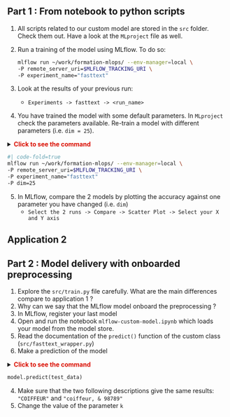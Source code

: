 :::{.nonincremental}
:::: {.callout-tip collapse="true" icon=false}
## Part 1 : From notebook to python scripts

<!-- tagging en app1 et virer la part 2 et détailler app 3 qui devient 2-->
<!-- 
simplify train et dire de check les diff -->

1. All scripts related to our custom model are stored in the `src` folder. Check them out. Have a look at the `MLproject` file as well.
2. Run a training of the model using MLflow. To do so:

    ```sh
    mlflow run ~/work/formation-mlops/ --env-manager=local \
    -P remote_server_uri=$MLFLOW_TRACKING_URI \
    -P experiment_name="fasttext"
    ```

3. Look at the results of your previous run:
    + `Experiments -> fasttext -> <run_name>`
4. You have trained the model with some default parameters. In `MLproject` check the parameters available. Re-train a model with different parameters (i.e. `dim = 25`).

<details>
<summary>
    <font size=\"3\" color=\"darkgreen\"><b>Click to see the command </b></font>
</summary>

```sh
mlflow run ~/work/formation-mlops/ --env-manager=local \
-P remote_server_uri=$MLFLOW_TRACKING_URI \
-P experiment_name="fasttext"
-P dim=25
```

</details>

```sh
#| code-fold=true
mlflow run ~/work/formation-mlops/ --env-manager=local \
-P remote_server_uri=$MLFLOW_TRACKING_URI \
-P experiment_name="fasttext"
-P dim=25
```

5. In MLflow, compare the 2 models by plotting the accuracy against one parameter you have changed (i.e. `dim`)
    + `Select the 2 runs -> Compare -> Scatter Plot -> Select your X and Y axis`
::::
:::


## Application 2 {.scrollable}

:::{.nonincremental}
:::: {.callout-tip collapse="true" icon=false}
## Part 2 : Model delivery with onboarded preprocessing

1. Explore the `src/train.py` file carefully. What are the main differences compare to application 1 ?
2. Why can we say that the MLflow model onboard the preprocessing ?
3. In MLflow, register your last model
4. Open and run the notebook `mlflow-custom-model.ipynb` which loads your model from the model store.
5. Read the documentation of the `predict()` function of the custom class (`src/fasttext_wrapper.py`)
6. Make a prediction of the model

<details>
<summary>
    <font size=\"3\" color=\"darkgreen\"><b>Click to see the command </b></font>
</summary>

```python
list_libs = ["vendeur d'huitres", "boulanger"]

test_data = {
    "query": list_libs,
    "k": 1
}
model.predict(test_data)
```

</details>


```python
model.predict(test_data)
```

4. Make sure that the two following descriptions give the same results: `"COIFFEUR"` and `"coiffeur, & 98789"`
5. Change the value of the parameter `k`
::::
:::

